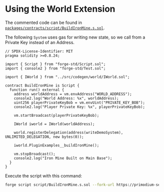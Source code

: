 # Using the World Extension

The commented code can be found in
[`packages/contracts/script/BuildIronMine.s.sol`](https://github.com/primodiumxyz/developer/tree/main/examples/WriteDemo/packages/contracts/script/BuildIronMine.s.sol).

The following `System` uses gas for writing new state, so we call from a Private
Key instead of an Address.

```solidity copy filename="examples/WriteDemo/packages/contracts/script/BuildIronMine.s.sol" showLineNumbers
// SPDX-License-Identifier: MIT
pragma solidity >=0.8.24;

import { Script } from "forge-std/Script.sol";
import { console2 } from "forge-std/Test.sol";

import { IWorld } from "../src/codegen/world/IWorld.sol";

contract BuildIronMine is Script {
  function run() external {
    address worldAddress = vm.envAddress("WORLD_ADDRESS");
    console2.log("World Address: %x", worldAddress);
    uint256 playerPrivateKeyBob = vm.envUint("PRIVATE_KEY_BOB");
    console2.log("Player Private Key: %x", playerPrivateKeyBob);

    vm.startBroadcast(playerPrivateKeyBob);

    IWorld iworld = IWorld(worldAddress);

    world.registerDelegation(address(writeDemoSystem), UNLIMITED_DELEGATION, new bytes(0));

    iworld.PluginExamples__buildIronMine();

    vm.stopBroadcast();
    console2.log("Iron Mine Built on Main Base");
  }
}
```

Execute the script with this command:

```bash copy
forge script script/BuildIronMine.s.sol --fork-url https://primodium-sepolia.rpc.caldera.xyz/http --broadcast
```
